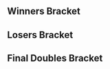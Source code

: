 {{DISPLAYTITLE:SSS Blood For Blood 2: Doubles Bracket}}{{BracketMatchSMWDisambig |oldtags=Rocky|newtags=Rocky (American player)}}{{SetGame|melee}}
{{SSS Blood For Blood 2 Tabs|This=5}}
==Winners Bracket==
{{2SEDoublesBracket
|column-width=170
|R1=Winners Semis
|r1m1t1p1=HomeMadeWaffles |r1m1t1p1flag=us
|r1m1t1p2=Reno |r1m1t1p2flag=us |r1m1t1score=1
|r1m1t2p1=Rocky |r1m1t2p1flag=us
|r1m1t2p2=Spark |r1m1t2p2flag=us |r1m1t2score=3
|r1m1win=2
}}
{{2SEDoublesBracket
|column-width=170
|hideroundtitles=true
|r1m1t1p1=Westballz |r1m1t1p1flag=us
|r1m1t1p2=Lucky |r1m1t1p2flag=us |r1m1t1score=0
|r1m1t2p1=Ralph |r1m1t2p1flag=us
|r1m1t2p2=Wavebringer |r1m1t2p2flag=us |r1m1t2score=3
|r1m1win=2
}}

==Losers Bracket==
{{12DEDoublesLBracketSmwA
|column-width=170
|tourneylink= SSS Blood For Blood/2
|tourneyname= SSS Blood For Blood 2
|l1placement=9-12
|l2placement=7-8
|l3placement=5-6

<!-- ROUND 1 -->
|l1m1t1p1=silentspectre |l1m1t1p1flag=us
|l1m1t1p2=Tang |l1m1t1p2flag=us |l1m1t1score=0
|l1m1t2p1=NMW |l1m1t2p1flag=us
|l1m1t2p2=L |l1m1t2p2flag=us |l1m1t2score=2
|l1m1win=2

|l1m2t1p1=Darkatma |l1m2t1p1flag=us
|l1m2t1p2=Kalamazhu |l1m2t1p2flag=us |l1m2t1score=2
|l1m2t2p1=Toph |l1m2t2p1flag=us
|l1m2t2p2=Dr. Z |l1m2t2p2flag=us |l1m2t2score=0
|l1m2win=1

|l1m3t1p1=Nintendude |l1m3t1p1flag=us
|l1m3t1p2=Cactuar |l1m3t1p2flag=us |l1m3t1score=2
|l1m3t2p1=Laudandus |l1m3t2p1flag=us
|l1m3t2p2=Azusa |l1m3t2p2flag=us |l1m3t2score=0
|l1m3win=1

|l1m4t1p1=dizzkidboogie |l1m4t1p1flag=us
|l1m4t1p2=Kevbot |l1m4t1p2flag=us |l1m4t1score=2
|l1m4t2p1=ARMY |l1m4t2p1flag=us
|l1m4t2p2=Captain Faceroll |l1m4t2p2flag=us |l1m4t2score=0
|l1m4win=1

<!-- ROUND 2 -->
|l2m1t1p1=NMW |l2m1t1p1flag=us
|l2m1t1p2=L |l2m1t1p2flag=us |l2m1t1score=3
|l2m1t2p1=Darkatma |l2m1t2p1flag=us
|l2m1t2p2=Kalamazhu |l2m1t2p2flag=us |l2m1t2score=0
|l2m1win=1

|l2m2t1p1=Nintendude |l2m2t1p1flag=us
|l2m2t1p2=Cactuar |l2m2t1p2flag=us |l2m2t1score=1
|l2m2t2p1=dizzkidboogie |l2m2t2p1flag=us
|l2m2t2p2=Kevbot |l2m2t2p2flag=us |l2m2t2score=2
|l2m2win=2

<!-- ROUND 3 -->
|l3m1t1p1=HomeMadeWaffles |l3m1t1p1flag=us
|l3m1t1p2=Reno |l3m1t1p2flag=us |l3m1t1score=1
|l3m1t2p1=NMW |l3m1t2p1flag=us
|l3m1t2p2=L |l3m1t2p2flag=us |l3m1t2score=3
|l3m1win=2

|l3m2t1p1=Westballz |l3m2t1p1flag=us
|l3m2t1p2=Lucky |l3m2t1p2flag=us |l3m2t1score=3
|l3m2t2p1=dizzkidboogie |l3m2t2p1flag=us
|l3m2t2p2=Kevbot |l3m2t2p2flag=us |l3m2t2score=0
|l3m2win=1
}}
<onlyinclude>
==Final Doubles Bracket==
{{DEFinalDoublesSmwBracket
|tourneylink=SSS Blood For Blood/2
|tourneyname=SSS Blood For Blood 2
|l1placement=4
|r2placement=3
|r3loserplacement=2
|r3winnerplacement=1

<!-- FROM WINNERS -->
|r1m1t1p1=Rocky |r1m1t1p1flag=us
|r1m1t1p2=Spark |r1m1t1p2flag=us |r1m1t1score=0
|r1m1t2p1=Ralph |r1m1t2p1flag=us
|r1m1t2p2=Wavebringer |r1m1t2p2flag=us |r1m1t2score=3
|r1m1win=2

<!-- FROM LOSERS -->
|l1m1t1p1=NMW |l1m1t1p1flag=us
|l1m1t1p2=L |l1m1t1p2flag=us |l1m1t1score=0
|l1m1t2p1=Westballz |l1m1t2p1flag=us
|l1m1t2p2=Lucky |l1m1t2p2flag=us |l1m1t2score=3
|l1m1win=2

<!-- LOSERS FINALS -->
|r2m1t1p1=Rocky |r2m1t1p1flag=us
|r2m1t1p2=Spark |r2m1t1p2flag=us |r2m1t1score=2
|r2m1t2p1=Westballz |r2m1t2p1flag=us
|r2m1t2p2=Lucky |r2m1t2p2flag=us |r2m1t2score=3
|r2m1win=2

<!-- GRAND FINALS -->
|r3m1t1p1=Ralph |r3m1t1p1flag=us
|r3m1t1p2=Wavebringer |r3m1t1p2flag=us |r3m1t1score=3 |r3m2t1score=
|r3m1t2p1=Westballz |r3m1t2p1flag=us
|r3m1t2p2=Lucky |r3m1t2p2flag=us |r3m1t2score=1 |r3m2t2score=
|r3m1win=1
}}
</onlyinclude>
